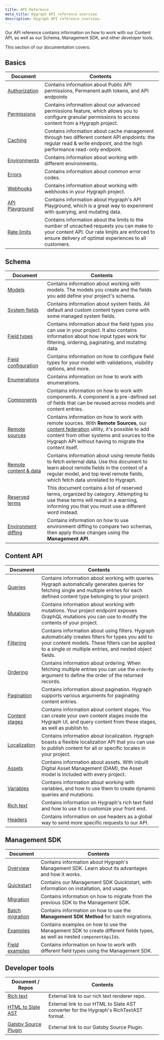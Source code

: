 ```yaml
---
title: API Reference
meta_title: Hygraph API reference overview
description: Hygraph API reference overview.
---
```


Our API reference contains information on how to work with our Content API, as well as our Schema, Management SDK, and other developer tools.

This section of our documentation covers:


## Basics

| Document                                                    | Contents                                                                                                                                                                                             |
| ----------------------------------------------------------- | ---------------------------------------------------------------------------------------------------------------------------------------------------------------------------------------------------- |
| [Authorization](/docs/api-reference/basics/authorization)   | Contains information about Public API permissions, Permanent auth tokens, and API endpoints                                                                                                          |
| [Permissions](/docs/api-reference/basics/permissions)       | Contains information about our advanced permissions feature, which allows you to configure granular permissions to access content from a Hygraph project.                                            |
| [Caching](/docs/api-reference/basics/caching)               | Contains information about cache management through two different content API enpdoints: the regular read & write endpoint, and the high performance read-only endpoint.                             |
| [Environments](/docs/api-reference/basics/environments)     | Contains information about working with different environments.                                                                                                                                      |
| [Errors](/docs/api-reference/basics/errors)                 | Contains information about common error codes.                                                                                                                                                       |
| [Webhooks](/docs/api-reference/basics/webhooks)             | Contains information about working with webhooks in your Hygraph project.                                                                                                                            |
| [API Playground](/docs/api-reference/basics/api-playground) | Contains information about Hygraph's API Playground, which is a great way to experiment with querying, and mutating data.                                                                            |
| [Rate limits](/docs/api-reference/basics/rate-limits)       | Contains information about the limits to the number of uncached requests you can make to your content API. Our rate limjits are enforced to ensure delivery of optimal experiences to all customers. |

## Schema

| Document                                                              | Contents                                                                                                                                                                                                                                                                               |
| --------------------------------------------------------------------- | -------------------------------------------------------------------------------------------------------------------------------------------------------------------------------------------------------------------------------------------------------------------------------------- |
| [Models](/docs/api-reference/schema/models)                           | Contains information about working with models. The models you create and the fields you add define your project's schema.                                                                                                                                                             |
| [System fields](/docs/api-reference/schema/system-fields)             | Contains information about system fields. All default and custom content types come with some managed system fields.                                                                                                                                                                   |
| [Field types](/docs/api-reference/schema/field-types)                 | Contains information about the field types you can use in your project. It also contains information about how input types work for filtering, ordering, paginating, and mutating data.                                                                                                |
| [Field configuration](/docs/api-reference/schema/field-configuration) | Contains information on how to configure field types for your model with validations, visibility options, and more.                                                                                                                                                                    |
| [Enumerations](/docs/api-reference/schema/enumerations)               | Contains information on how to work with enumerations.                                                                                                                                                                                                                                 |
| [Components](/docs/guides/schema/components)                          | Contains information on how to work with components. A component is a pre-defined set of fields that can be reused across models and content entries.                                                                                                                                  |
| [Remote sources](/docs/guides/schema/remote-sources)                  | Contains information on how to work with remote sources. With **Remote Sources**, our [content federation](/blog/introducing-content-federation) utility, it's possible to add content from other systems and sources to the Hygraph API without having to migrate the content itself. |
| [Remote content & data](/docs/guides/schema/remote-content)           | Contains information about using remote fields to fetch external data. Use this document to learn about remote fields in the context of a regular model, and top level remote fields, which fetch data unrelated to Hygraph.                                                           |
| [Reserved terms](/docs/guides/schema/reserved-terms)                  | This document contains a list of reserved terms, organized by category. Attempting to use these terms will result in a warning, informing you that you must use a different word instead.                                                                                              |
| [Environment diffing](/docs/api-reference/schema/environment-diffing) | Contains information on how to use environment diffing to compare two schemas, then apply those changes using the **Management API**.                                                                                                                                                  |

## Content API

| Document                                                         | Contents                                                                                                                                                                                                          |
| ---------------------------------------------------------------- | ----------------------------------------------------------------------------------------------------------------------------------------------------------------------------------------------------------------- |
| [Queries](/docs/api-reference/content-api/queries)               | Contains information about working with queries. Hygraph automatically generates queries for fetching single and multiple entries for each defined content type belonging to your project.                        |
| [Mutations](/docs/api-reference/content-api/mutations)           | Contains information about working with mutations. Your project endpoint exposes GraphQL mutations you can use to modify the contents of your project.                                                            |
| [Filtering](/docs/api-reference/content-api/filtering)           | Contains information about using filters. Hygraph automatically creates filters for types you add to your content models. These filters can be applied to a single or multiple entries, and nested object fields. |
| [Ordering](/docs/api-reference/content-api/ordering)             | Contains information about ordering. When fetching multiple entries you can use the `orderBy` argument to define the order of the returned records.                                                               |
| [Pagination](/docs/api-reference/content-api/pagination)         | Contains information about pagination. Hygraph supports various arguments for paginating content entries.                                                                                                         |
| [Content stages](/docs/api-reference/content-api/content-stages) | Contains information about content stages. You can create your own content stages inside the Hygraph UI, and query content from these stages, as well as publish to.                                              |
| [Localization](/docs/api-reference/content-api/localization)     | Contains information about localization. Hygraph boasts a flexible localization API that you can use to publish content for all or specific locales in your project.                                              |
| [Assets](/docs/api-reference/content-api/assets)                 | Contains information about assets. With inbuilt Digital Asset Management (DAM), the Asset model is included with every project.                                                                                   |
| [Variables](/docs/api-reference/content-api/variables)           | Contains information about working with variables, and how to use them to create dynamic queries and mutations.                                                                                                   |
| [Rich text](/docs/api-reference/content-api/rich-text-field)     | Contains information on Hygraph's rich text field and how to use it to customize your front end.                                                                                                                  |
| [Headers](/docs/api-reference/content-api/headers)               | Contains information on use headers as a global way to send more specific requests to our API.                                                                                                                    |

## Management SDK

| Document                                                                            | Contents                                                                                                                  |
| ----------------------------------------------------------------------------------- | ------------------------------------------------------------------------------------------------------------------------- |
| [Overview](/docs/api-reference/management-sdk/management-sdk)                       | Contains information about Hygraph's Management SDK. Learn about its advantages and how it works.                         |
| [Quickstart](/docs/api-reference/management-sdk/management-sdk-quickstart)          | Contains our Management SDK Quicktstart, with information on installation, and usage.                                     |
| [Migration](/docs/api-reference/management-sdk/management-sdk-migration)            | Contains information on how to migrate from the previous SDK to the Management SDK.                                       |
| [Batch migration](/docs/api-reference/management-sdk/management-sdk-batchmigration) | Contains information on how to use the **Management SDK Method** for batch migrations.                                    |
| [Examples](/docs/api-reference/management-sdk/management-sdk-examples)              | Contains examples on how to use the Management SDK to create different fields types, as well as nested `componentApiIds`. |
| [Field examples](/docs/api-reference/management-sdk/management-sdk-field-examples)  | Contains information on how to work with different field types using the Management SDK.                                  |

## Developer tools

| Document / Repos                                                                               | Contents                                                                               |
| ---------------------------------------------------------------------------------------------- | -------------------------------------------------------------------------------------- |
| [Rich text](https://github.com/hygraph/rich-text)                                              | External link to our rich text renderer repo.                                          |
| [HTML to Slate AST](https://github.com/hygraph/rich-text/tree/main/packages/html-to-slate-ast) | External link to our HTML to Slate AST converter for the Hygraph's RichTextAST format. |
| [Gatsby Source Plugin](https://github.com/hygraph/gatsby-source-graphcms)                      | External link to our Gatsby Source Plugin.                                             |

&nbsp;

&nbsp;
